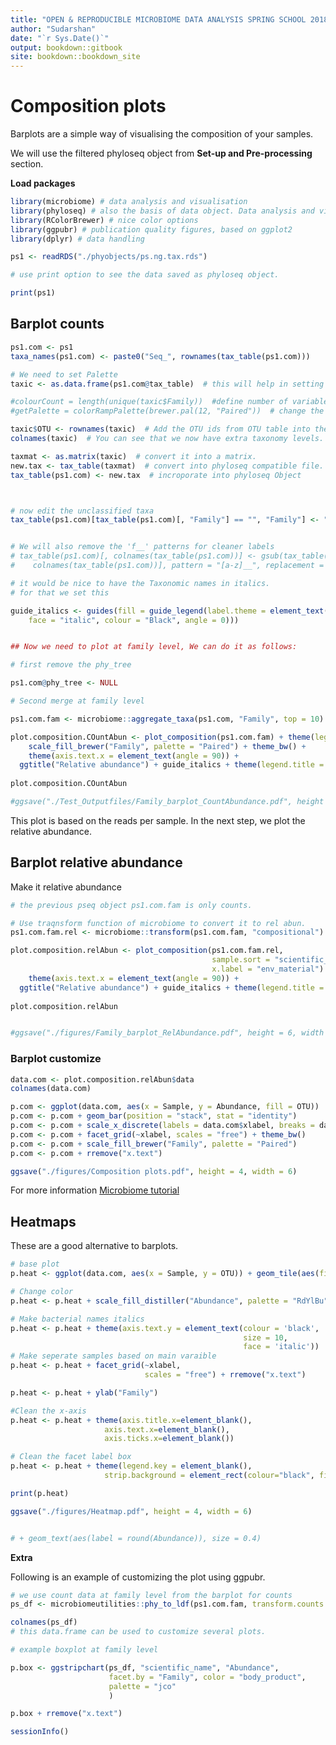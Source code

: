 ---
title: "OPEN & REPRODUCIBLE MICROBIOME DATA ANALYSIS SPRING SCHOOL 2018"
author: "Sudarshan"
date: "`r Sys.Date()`"
output: bookdown::gitbook
site: bookdown::bookdown_site
---

# Composition plots  

Barplots are a simple way of visualising the composition of your samples.    

We will use the filtered phyloseq object from **Set-up and Pre-processing** section.  

**Load packages** 

```{r, warning=FALSE, message=FALSE}

library(microbiome) # data analysis and visualisation
library(phyloseq) # also the basis of data object. Data analysis and visualisation
library(RColorBrewer) # nice color options
library(ggpubr) # publication quality figures, based on ggplot2
library(dplyr) # data handling  

```

  
```{r}

ps1 <- readRDS("./phyobjects/ps.ng.tax.rds")

# use print option to see the data saved as phyloseq object.

print(ps1)

```

## Barplot counts 

```{r, fig.height= 6, fig.width=20, warning=FALSE, message= FALSE}


ps1.com <- ps1
taxa_names(ps1.com) <- paste0("Seq_", rownames(tax_table(ps1.com)))

# We need to set Palette
taxic <- as.data.frame(ps1.com@tax_table)  # this will help in setting large color options

#colourCount = length(unique(taxic$Family))  #define number of variable colors based on number of Family (change the level accordingly to phylum/class/order)
#getPalette = colorRampPalette(brewer.pal(12, "Paired"))  # change the palette as well as the number of colors will change according to palette.

taxic$OTU <- rownames(taxic)  # Add the OTU ids from OTU table into the taxa table at the end.
colnames(taxic)  # You can see that we now have extra taxonomy levels.

taxmat <- as.matrix(taxic)  # convert it into a matrix.
new.tax <- tax_table(taxmat)  # convert into phyloseq compatible file.
tax_table(ps1.com) <- new.tax  # incroporate into phyloseq Object



# now edit the unclassified taxa
tax_table(ps1.com)[tax_table(ps1.com)[, "Family"] == "", "Family"] <- "Unclassified family"


# We will also remove the 'f__' patterns for cleaner labels
# tax_table(ps1.com)[, colnames(tax_table(ps1.com))] <- gsub(tax_table(ps1.com)[, 
#    colnames(tax_table(ps1.com))], pattern = "[a-z]__", replacement = "")

# it would be nice to have the Taxonomic names in italics.
# for that we set this

guide_italics <- guides(fill = guide_legend(label.theme = element_text(size = 15, 
    face = "italic", colour = "Black", angle = 0)))


## Now we need to plot at family level, We can do it as follows:

# first remove the phy_tree

ps1.com@phy_tree <- NULL

# Second merge at family level 

ps1.com.fam <- microbiome::aggregate_taxa(ps1.com, "Family", top = 10)

plot.composition.COuntAbun <- plot_composition(ps1.com.fam) + theme(legend.position = "bottom") + 
    scale_fill_brewer("Family", palette = "Paired") + theme_bw() + 
    theme(axis.text.x = element_text(angle = 90)) + 
  ggtitle("Relative abundance") + guide_italics + theme(legend.title = element_text(size=18))
  
plot.composition.COuntAbun

#ggsave("./Test_Outputfiles/Family_barplot_CountAbundance.pdf", height = 6, width = 8)


```

This plot is based on the reads per sample. In the next step, we plot the relative abundance.

## Barplot relative abundance 

Make it relative abundance

```{r, fig.height= 6, fig.width=20, warning=FALSE, message= FALSE}

# the previous pseq object ps1.com.fam is only counts.

# Use traqnsform function of microbiome to convert it to rel abun.
ps1.com.fam.rel <- microbiome::transform(ps1.com.fam, "compositional")

plot.composition.relAbun <- plot_composition(ps1.com.fam.rel, 
                                             sample.sort = "scientific_name", 
                                             x.label = "env_material") + theme(legend.position = "bottom") + scale_fill_brewer("Family", palette = "Paired") + theme_bw() + 
    theme(axis.text.x = element_text(angle = 90)) + 
  ggtitle("Relative abundance") + guide_italics + theme(legend.title = element_text(size=18))
  
plot.composition.relAbun


#ggsave("./figures/Family_barplot_RelAbundance.pdf", height = 6, width = 8)


```

### Barplot customize 

```{r}

data.com <- plot.composition.relAbun$data
colnames(data.com)

```

```{r}


p.com <- ggplot(data.com, aes(x = Sample, y = Abundance, fill = OTU))
p.com <- p.com + geom_bar(position = "stack", stat = "identity")
p.com <- p.com + scale_x_discrete(labels = data.com$xlabel, breaks = data.com$Sample)
p.com <- p.com + facet_grid(~xlabel, scales = "free") + theme_bw()
p.com <- p.com + scale_fill_brewer("Family", palette = "Paired") 
p.com <- p.com + rremove("x.text") 

ggsave("./figures/Composition plots.pdf", height = 4, width = 6)


```

For more information [Microbiome tutorial](http://microbiome.github.io/microbiome/Composition.html)   

## Heatmaps  
These are a good alternative to barplots.  

```{r}

# base plot
p.heat <- ggplot(data.com, aes(x = Sample, y = OTU)) + geom_tile(aes(fill = Abundance)) 

# Change color
p.heat <- p.heat + scale_fill_distiller("Abundance", palette = "RdYlBu") + theme_bw() 

# Make bacterial names italics
p.heat <- p.heat + theme(axis.text.y = element_text(colour = 'black', 
                                                    size = 10, 
                                                    face = 'italic')) 
# Make seperate samples based on main varaible
p.heat <- p.heat + facet_grid(~xlabel, 
                              scales = "free") + rremove("x.text") 

p.heat <- p.heat + ylab("Family")

#Clean the x-axis
p.heat <- p.heat + theme(axis.title.x=element_blank(),
                     axis.text.x=element_blank(),
                     axis.ticks.x=element_blank()) 

# Clean the facet label box
p.heat <- p.heat + theme(legend.key = element_blank(), 
                     strip.background = element_rect(colour="black", fill="white"))

print(p.heat)

ggsave("./figures/Heatmap.pdf", height = 4, width = 6)


# + geom_text(aes(label = round(Abundance)), size = 0.4)
```


**Extra**  

Following is an example of customizing the plot using ggpubr.  

```{r}

# we use count data at family level from the barplot for counts
ps_df <- microbiomeutilities::phy_to_ldf(ps1.com.fam, transform.counts = "compositional")

colnames(ps_df)
# this data.frame can be used to customize several plots.  

# example boxplot at family level

p.box <- ggstripchart(ps_df, "scientific_name", "Abundance", 
                      facet.by = "Family", color = "body_product",
                      palette = "jco"
                      )

p.box + rremove("x.text")

```


```{r}

sessionInfo()

```


